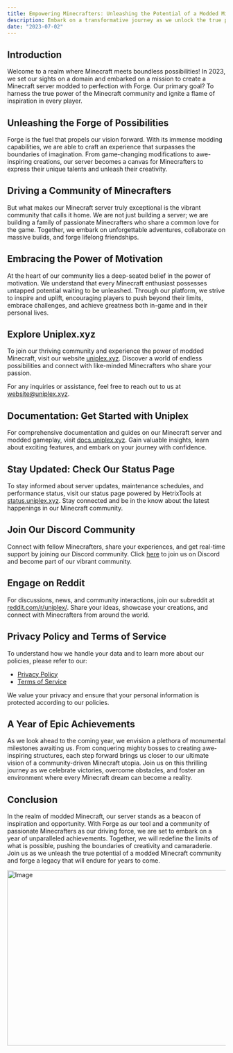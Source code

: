 ```yaml
---
title: Empowering Minecrafters: Unleashing the Potential of a Modded Minecraft Community
description: Embark on a transformative journey as we unlock the true potential of modded Minecraft and forge a powerful community. Discover how our vision and passion drive us to create a server that empowers Minecrafters to embrace their creativity, forge connections, and embark on epic adventures together.
date: "2023-07-02"
---
```


## Introduction

Welcome to a realm where Minecraft meets boundless possibilities! In 2023, we set our sights on a domain and embarked on a mission to create a Minecraft server modded to perfection with Forge. Our primary goal? To harness the true power of the Minecraft community and ignite a flame of inspiration in every player.

## Unleashing the Forge of Possibilities

Forge is the fuel that propels our vision forward. With its immense modding capabilities, we are able to craft an experience that surpasses the boundaries of imagination. From game-changing modifications to awe-inspiring creations, our server becomes a canvas for Minecrafters to express their unique talents and unleash their creativity.

## Driving a Community of Minecrafters

But what makes our Minecraft server truly exceptional is the vibrant community that calls it home. We are not just building a server; we are building a family of passionate Minecrafters who share a common love for the game. Together, we embark on unforgettable adventures, collaborate on massive builds, and forge lifelong friendships.

## Embracing the Power of Motivation

At the heart of our community lies a deep-seated belief in the power of motivation. We understand that every Minecraft enthusiast possesses untapped potential waiting to be unleashed. Through our platform, we strive to inspire and uplift, encouraging players to push beyond their limits, embrace challenges, and achieve greatness both in-game and in their personal lives.

## Explore Uniplex.xyz

To join our thriving community and experience the power of modded Minecraft, visit our website [uniplex.xyz](https://uniplex.xyz). Discover a world of endless possibilities and connect with like-minded Minecrafters who share your passion.

For any inquiries or assistance, feel free to reach out to us at [website@uniplex.xyz](mailto:website@uniplex.xyz).

## Documentation: Get Started with Uniplex

For comprehensive documentation and guides on our Minecraft server and modded gameplay, visit [docs.uniplex.xyz](https://docs.uniplex.xyz). Gain valuable insights, learn about exciting features, and embark on your journey with confidence.

## Stay Updated: Check Our Status Page

To stay informed about server updates, maintenance schedules, and performance status, visit our status page powered by HetrixTools at [status.uniplex.xyz](https://status.uniplex.xyz). Stay connected and be in the know about the latest happenings in our Minecraft community.

## Join Our Discord Community

Connect with fellow Minecrafters, share your experiences, and get real-time support by joining our Discord community. Click [here](https://discord.gg/ZZB9j3Nbd7) to join us on Discord and become part of our vibrant community.

## Engage on Reddit

For discussions, news, and community interactions, join our subreddit at [reddit.com/r/uniplex/](https://www.reddit.com/r/uniplex/). Share your ideas, showcase your creations, and connect with Minecrafters from around the world.

## Privacy Policy and Terms of Service

To understand how we handle your data and to learn more about our policies, please refer to our:

- [Privacy Policy](https://uniplex.xyz/policy)
- [Terms of Service](https://uniplex.xyz/terms)

We value your privacy and ensure that your personal information is protected according to our policies.

## A Year of Epic Achievements

As we look ahead to the coming year, we envision a plethora of monumental milestones awaiting us. From conquering mighty bosses to creating awe-inspiring structures, each step forward brings us closer to our ultimate vision of a community-driven Minecraft utopia. Join us on this thrilling journey as we celebrate victories, overcome obstacles, and foster an environment where every Minecraft dream can become a reality.

## Conclusion

In the realm of modded Minecraft, our server stands as a beacon of inspiration and opportunity. With Forge as our tool and a community of passionate Minecrafters as our driving force, we are set to embark on a year of unparalleled achievements. Together, we will redefine the limits of what is possible, pushing the boundaries of creativity and camaraderie. Join us as we unleash the true potential of a modded Minecraft community and forge a legacy that will endure for years to come.

<Image src="/blog-post-4.jpg" width="718" height="404" alt="Image" />
